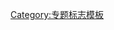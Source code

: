 {{WPBannerMeta
|PROJECT = 语言
 |BANNER_NAME = Template:WikiProject Languages
 |substcheck=<includeonly>{{subst:</includeonly><includeonly>substcheck}}</includeonly>
 |small={{{small|}}}
 |category={{{category|¬}}}
 |listas={{{listas|}}}
|IMAGE_LEFT = Globe of letters.svg

|QUALITY_SCALE       = extended
 |class={{{class|}}}
 |auto={{{auto|}}}
 |importance={{{importance|}}}

|ASSESSMENT_LINK     = 
|COMMENTS            = yes
 |COMMENTS_CAT       = 
 |COMMENTS_FORCE     = yes

|MAIN_ARTICLE     = [[语言]]相关条目
|PORTAL           = 语言
|PORTAL_IMG       = Globelang.png
}}<noinclude>{{documentation}}[[Category:专题标志模板]]</noinclude>